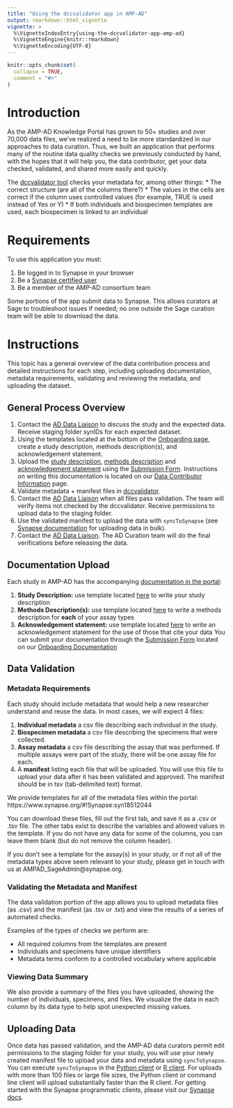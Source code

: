 ```yaml
---
title: "Using the dccvalidator app in AMP-AD"
output: rmarkdown::html_vignette
vignette: >
  %\VignetteIndexEntry{using-the-dccvalidator-app-amp-ad}
  %\VignetteEngine{knitr::rmarkdown}
  %\VignetteEncoding{UTF-8}
---
```


```r
knitr::opts_chunk$set(
  collapse = TRUE,
  comment = "#>"
)
```

# Introduction

As the AMP-AD Knowledge Portal has grown to 50+ studies and over
70,000 data files, we've realized a need to be more standardized in our
approaches to data curation. Thus, we built an application that performs many of
the routine data quality checks we previously conducted by hand, with the hopes
that it will help you, the data contributor, get your data checked, validated,
and shared more easily and quickly.

The [dccvalidator tool](https://shinypro.synapse.org/users/kwoo/dccvalidator-app/) checks your metadata for, among other things:
* The correct structure (are all of the columns there?)
* The values in the cells are correct if the column uses controlled values (for example, TRUE is used instead of Yes or Y)
* If both individuals and biospecimen templates are used, each biospecimen is linked to an individual



# Requirements

To use this application you must:

1. Be logged in to Synapse in your browser
2. Be a [Synapse certified user](https://docs.synapse.org/articles/accounts_certified_users_and_profile_validation.html)
3. Be a member of the AMP-AD consortium team

Some portions of the app submit data to Synapse. This allows curators at Sage to
troubleshoot issues if needed; no one outside the Sage curation team will be
able to download the data.

# Instructions

This topic has a general overview of the data contribution process and
detailed instructions for each step, including uploading documentation, metadata
requirements, validating and reviewing the metadata, and uploading the dataset.

## General Process Overview

1. Contact the [AD Data Liaison](mailto:AMPAD_SageAdmin@synapse.org) to discuss the study and the expected data. Receive
staging folder synIDs for each expected dataset.
2. Using the templates located at the bottom of the [Onboarding page](https://www.synapse.org/#!Synapse:syn24986618), create a study description, methods description(s), and acknowledgement statement.
3. Upload the [study description](https://www.synapse.org/#!Synapse:syn25014531), [methods description](https://www.synapse.org/#!Synapse:syn25018065) and [acknowledgement statement](https://www.synapse.org/#!Synapse:syn25014532) using the [Submission Form](https://www.synapse.org/#!Synapse:syn25051271). Instructions on writing this documentation is located on our [Data Contributor Information](https://www.synapse.org/#!Synapse:syn24986618) page.
4. Validate metadata + manifest files in [dccvalidator](https://shinypro.synapse.org/users/kwoo/dccvalidator-app/).
5. Contact the [AD Data Liaison](mailto:AMPAD_SageAdmin@synapse.org) when all files pass validation. The team will verify
items not checked by the dccvalidator. Receive permissions to upload data to the
staging folder.
6. Use the validated manifest to upload the data with `syncToSynapse` (see
[Synapse documentation](https://docs.synapse.org/articles/uploading_in_bulk.html#validate-the-manifest-and-upload-files) for uploading data in bulk).
7. Contact the [AD Data Liaison](mailto:AMPAD_SageAdmin@synapse.org). The AD Curation team will do the final verifications before
releasing the data.

## Documentation Upload

Each study in AMP-AD has the accompanying [documentation in the portal](https://adknowledgeportal.synapse.org/#/Explore/Studies?Study=syn8391648):

1. **Study Description:** use template located [here](https://www.synapse.org/#!Synapse:syn25014531) to write your study description
2. **Methods Description(s):** use template located [here](https://www.synapse.org/#!Synapse:syn25018065) to write a methods description for **each** of your assay types
3. **Acknowledgement statement:** use template located [here](https://www.synapse.org/#!Synapse:syn25014532) to write an acknowledgement statement for the use of those that cite your data
You can submit your documentation through the [Submission Form](https://www.synapse.org/#!Synapse:syn25051271) located on our [Onboarding Documentation](https://www.synapse.org/#!Synapse:syn24986618)

## Data Validation

### Metadata Requirements

Each study should include metadata that would help a new researcher understand
and reuse the data. In most cases, we will expect 4 files:

1. **Individual metadata** a csv file describing each individual in the study.
2. **Biospecimen metadata** a csv file describing the specimens that were collected.
3. **Assay metadata** a csv file describing the assay that was performed. If multiple
   assays were part of the study, there will be one assay file for each.
4. A **manifest** listing each file that will be uploaded. You will use this
   file to upload your data after it has been validated and approved. The manifest
   should be in tsv (tab-delimited text) format.

We provide templates for all of the metadata files within the portal:
https://www.synapse.org/#!Synapse:syn18512044

You can download these files, fill out the first tab, and save it as a .csv or .tsv
file. The other tabs exist to describe the variables and allowed values in the
template. If you do not have any data for some of the columns, you can leave
them blank (but do not remove the column header).

If you don't see a template for the assay(s) in your study, or if not all of the
metadata types above seem relevant to your study, please get in touch with us at
AMPAD_SageAdmin@synapse.org.

### Validating the Metadata and Manifest

The data validation portion of the app allows you to upload metadata files (as
.csv) and the manifest (as .tsv or .txt) and view the results of a series of
automated checks.

Examples of the types of checks we perform are:

- All required columns from the templates are present 
- Individuals and specimens have unique identifiers
- Metadata terms conform to a controlled vocabulary where applicable

### Viewing Data Summary

We also provide a summary of the files you have uploaded, showing the number of
individuals, specimens, and files. We visualize the data in each column by its
data type to help spot unexpected missing values.

## Uploading Data

Once data has passed validation, and the AMP-AD data curators permit edit
permissions to the staging folder for your study, you will use your newly
created manifest file to upload your data and metadata using `syncToSynapse`.
You can execute `syncToSynapse` in the 
[Python client](https://python-docs.synapse.org/build/html/synapseutils.html#synapseutils.sync.syncToSynapse)
or 
[R client](https://github.com/Sage-Bionetworks/synapserutils#upload-data-in-bulk).
For uploads with more than 100 files or large file sizes, the Python client or command line client will upload substantially faster than the R client.
For getting started with the Synapse programmatic clients, please visit our
[Synapse docs](https://docs.synapse.org/articles/api_documentation.html).
